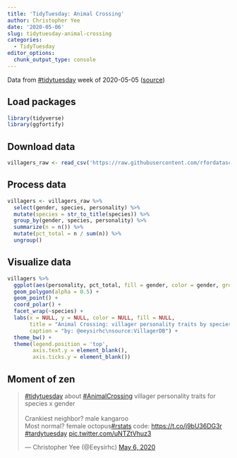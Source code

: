 ```yaml
---
title: 'TidyTuesday: Animal Crossing'
author: Christopher Yee
date: '2020-05-06'
slug: tidytuesday-animal-crossing
categories:
  - TidyTuesday
editor_options: 
  chunk_output_type: console
---
```


Data from [#tidytuesday](https://twitter.com/hashtag/tidytuesday) week of 2020-05-05 ([source](https://github.com/rfordatascience/tidytuesday/blob/master/data/2020/2020-05-05/readme.md))


## Load packages
```r
library(tidyverse)
library(ggfortify)
```

## Download data
```r
villagers_raw <- read_csv('https://raw.githubusercontent.com/rfordatascience/tidytuesday/master/data/2020/2020-05-05/villagers.csv')
```

## Process data
```r
villagers <- villagers_raw %>% 
  select(gender, species, personality) %>% 
  mutate(species = str_to_title(species)) %>%
  group_by(gender, species, personality) %>% 
  summarize(n = n()) %>% 
  mutate(pct_total = n / sum(n)) %>% 
  ungroup() 
```


## Visualize data
```r
villagers %>% 
  ggplot(aes(personality, pct_total, fill = gender, color = gender, group = gender)) +
  geom_polygon(alpha = 0.5) +
  geom_point() +
  coord_polar() +
  facet_wrap(~species) +
  labs(x = NULL, y = NULL, color = NULL, fill = NULL, 
       title = "Animal Crossing: villager personality traits by species & gender",
       caption = "by: @eeysirhc\nsource:VillagerDB") +
  theme_bw() +
  theme(legend.position = 'top',
        axis.text.y = element_blank(),
        axis.ticks.y = element_blank())
```


## Moment of zen

<blockquote class="twitter-tweet"><p lang="en" dir="ltr"><a href="https://twitter.com/hashtag/tidytuesday?src=hash&amp;ref_src=twsrc%5Etfw">#tidytuesday</a> about <a href="https://twitter.com/hashtag/AnimalCrossing?src=hash&amp;ref_src=twsrc%5Etfw">#AnimalCrossing</a> villager personality traits for species x gender<br><br>Crankiest neighbor? male kangaroo<br>Most normal? female octopus<a href="https://twitter.com/hashtag/rstats?src=hash&amp;ref_src=twsrc%5Etfw">#rstats</a> code: <a href="https://t.co/j9bU36DG3r">https://t.co/j9bU36DG3r</a> <a href="https://twitter.com/hashtag/tardytuesday?src=hash&amp;ref_src=twsrc%5Etfw">#tardytuesday</a> <a href="https://t.co/uNTZtVhuz3">pic.twitter.com/uNTZtVhuz3</a></p>&mdash; Christopher Yee (@Eeysirhc) <a href="https://twitter.com/Eeysirhc/status/1257939908062138368?ref_src=twsrc%5Etfw">May 6, 2020</a></blockquote> <script async src="https://platform.twitter.com/widgets.js" charset="utf-8"></script>

